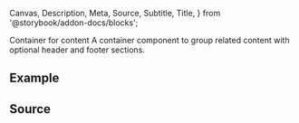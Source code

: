   Canvas,
  Description,
  Meta,
  Source,
  Subtitle,
  Title,
} from '@storybook/addon-docs/blocks';

<Meta title='UI/Card/Docs' of={CardStories} />

<Title>Card</Title>
<Subtitle>Container for content</Subtitle>

<Description>
  A container component to group related content with optional header and footer
  sections.
</Description>

## Example

<Canvas of={CardStories.Default} />

## Source

<Source of={CardStories.Default} />
